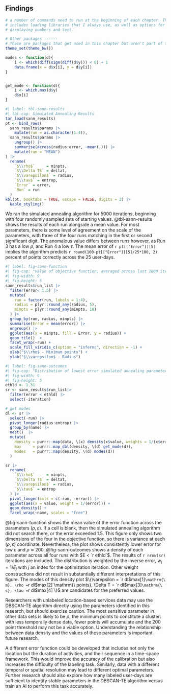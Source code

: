 ## Findings
```r
# a number of commands need to run at the beginning of each chapter. This
# includes loading libraries that I always use, as well as options for 
# displaying numbers and text.
```

```r
# Other packages ------
# These are packages that get used in this chapter but aren't part of the default set.
theme_set(theme_bw())

modes <- function(d){
    i <- which(diff(sign(diff(d$y))) < 0) + 1
    data.frame(x = d$x[i], y = d$y[i])
}


get_mode <- function(d){
    i <- which.max(d$y)
    d$x[i]
}

```


```r
#| label: tbl-sann-results
#| tbl-cap: Simulated Annealing Results
tar_load(sann_results)
pt <- bind_rows(
  sann_results$params |> 
    mutate(run = as.character(1:4)),
  sann_results$params |> 
    ungroup() |> 
    summarise(across(radius:error, ~mean(.))) |> 
    mutate(run = "MEAN")
) |> 
  rename(
    `$\\rho$`     = minpts,
    `$\\Delta T$` = deltat,
    `$\\varepsilon$` = radius,
    `$\\tau$` = entrop,
    `Error` = error,
    `Run` = run
  )
kbl(pt, booktabs = TRUE, escape = FALSE, digits = 2) |> 
  kable_styling()
```

We ran the simulated annealing algorithm for 5000 iterations, beginning with 
four randomly sampled sets of starting values. @tbl-sann-results
shows the results of each run alongside a mean value. For most
parameters, there is some level of agreement on the scale of the parameters,
with three of the four runs matching in the first or second significant
digit. The anomalous value differs between runs however, as Run 3 has a
low $\rho$, and Run 4 a low $\tau$. The mean error of `r pt[["Error"]][5]` implies
the algorithm predicts `r round(100-pt[["Error"]][5]/25*100, 2)` percent of
points correctly across the 25 user-days.

```r
#| label: fig-sann-function
#| fig-cap: "Value of objective function, averaged across last 1000 iterations."
#| fig-width: 9
#| fig-height: 5
sann_results$run_list |> 
  filter(error< 1.5) |> 
  mutate(
    run = factor(run, labels = 1:4),
    radius = plyr::round_any(radius, 5),
    minpts = plyr::round_any(minpts, 10)
  ) |> 
  group_by(run, radius, minpts) |> 
  summarise(Error = mean(error)) |> 
  ungroup() |> 
  ggplot(aes(x = minpts, fill = Error, y = radius)) + 
  geom_tile()  +
  facet_wrap(~run) +
  scale_fill_viridis_c(option = "inferno", direction = -1) + 
  xlab("$\\rho$ - Minimum points") + 
  ylab("$\\varepsilon$ - Radius")
```

```r
#| label: fig-sann-outcomes
#| fig-cap: "Distribution of lowest error simulated annealing parameters."
#| fig-width: 9
#| fig-height: 5
ethld <- 1.31
sr <- sann_results$run_list|> 
  filter(error < ethld) |> 
  select(-iteration) 

# get modes
dl <- sr |> 
  select(-run) |> 
  pivot_longer(radius:entrop) |> 
  group_by(name) |> 
  nest()  |> 
  mutate(
    density = purrr::map(data, \(x) density(x$value, weights = 1/(x$error))),
    max     = purrr::map_dbl(density, \(d) get_mode(d)),
    modes   = purrr::map(density, \(d) modes(d))
  )

sr |> 
  rename(
    `$\\rho$`     = minpts,
    `$\\Delta T$` = deltat,
    `$\\varepsilon$` = radius,
    `$\\tau$` = entrop
  ) |> 
  pivot_longer(cols = c(-run, -error)) |> 
  ggplot(aes(x = value, weight = 1/(error))) +
  geom_density() + 
  facet_wrap(~name, scales = "free")
```

@fig-sann-function shows the mean value of the error function 
across the parameters $(\rho, \varepsilon)$. If a cell is blank, then
the simulated annealing algorithm did not search there, or the error
exceeded 1.5. This figure only shows two dimensions of the four in the
objective function, so there is variance at each $(\rho, \varepsilon)$ 
coordinate. Nevertheless, the plot shows consistently lower error 
for low $\varepsilon$ and $\rho \approx 200$.
@fig-sann-outcomes shows a density of each parameter across all four runs with 
$E < `r ethld`$.
The results of `r nrow(sr)` iterations are included.
The distribution is weighted by the inverse error, $w_j = 1/E_j$
with $j$ an index for the optimization iteration.
Other weight constructions did not result in substantially different interpretations of 
this figure. The modes of this density plot 
$\{\varepsilon = `r dl$max[1]` \mathrm{\ m}, \rho = `r dl$max[2]`\mathrm{\ points}, \Delta T = `r dl$max[3]`\mathrm{\ s}, \tau = `r dl$max[4]`\}$ are candidates for the preferred values.

Researchers with unlabeled location-based services data may use the DBSCAN-TE 
algorithm directly using the parameters identified in this research, but should
exercise caution. The most sensitive
parameter in other data sets is likely to be $\rho$, the minimum points to constitute
a cluster: with less temporally dense data, fewer points will accumulate and 
the 200 point threshold may not be a viable option. Understanding the relationship
between data density and the values of these parameters is important future research.

A different error function could be developed that includes not only the location
but the duration of activities, and their sequence in a time-space 
framework. This would improve the accuracy of the calibration but also 
increases the difficulty of the labeling task. Similarly, data with a different
temporal or spatial resolution may lead to different optimal parameters.
Further research should also explore how many labeled user-days are sufficient to 
identify stable parameters in the DBSCAN-TE algorithm versus train an AI to perform
this task accurately.

